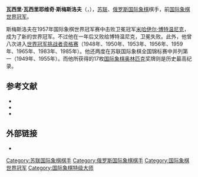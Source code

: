 {{Infobox chess player
|name = 瓦西里·斯梅斯洛夫
|image= Smyslov2002.jpg
|birthname = Vasily Vasilyevich (Vasilievich) Smyslov
|country = {{RUS}}
|birth_date = {{Birth date|1921|03|24|df=yes}}
|birth_place = {{USSR}}[[莫斯科|莫斯科]]
|death_date = {{Death date and age|2010|03|27|1921|03|24|df=yes}}
|death_place = {{RUS}}[[莫斯科|莫斯科]]
|title = [[国际象棋特级大师|特级大师]]
|worldchampion = 1957年－1958年
|womensworldchampion =
|rating =
|peakrating = 2620（1971年7月）
}}
'''瓦西里·瓦西里耶维奇·斯梅斯洛夫'''（{{lang-ru|Васи́лий Васи́льевич Смысло́в}}，{{bd|1921年|3月24日|2010年|3月27日}}），[[苏联|苏联]]、[[俄罗斯|俄罗斯]][[国际象棋|国际象棋]]棋手，前[[国际象棋世界冠军|国际象棋世界冠军]]。

斯梅斯洛夫在1957年国际象棋世界冠军赛中击败卫冕冠军[[米哈伊尔·莫伊谢耶维奇·博特温尼克|米哈伊尔·博特温尼克]]，成为了新的世界冠军。不过他在一年后又败给博特温尼克，卫冕失败。此外，他曾八次进入[[世界冠军挑战者资格赛|世界冠军挑战者资格赛]]（1948年、1950年、1953年、1956年、1959年、1965年、1983年、1985年）。他还两度在苏联国际象棋全国锦标赛中并列第一（1949年、1955年）。而他所获得的17枚[[国际象棋奥林匹克|国际象棋奥林匹克]]奖牌则是历史最高纪录。

== 参考文献 ==
*{{cite book | author=Winter, Edward G. (ed.) | title=World Chess Champions | publisher=Pergamon | year=1981 | isbn=0-08-024094-1 }}
*{{Cite book |first=Irving |last=Chernev |year=1995 |title=Twelve Great Chess Players and Their Best Games |location=New York |publisher=Dover |isbn=0-486-28674-6 |pages=58–75 }}
*{{Cite document
|last=Kasparov|first=Garry
|year=2003
|title=My Great Predecessors, part II
|publisher = Everyman Chess
|id=ISBN 1-85744-342-X
|postscript=<!--None-->
}}

== 外部链接 ==
*{{chessgames player|id=14676}}

{{chess-bio-stub}}
{{国际象棋世界冠军}}
{{Authority control}}

[[Category:苏联国际象棋棋手|Category:苏联国际象棋棋手]]
[[Category:俄罗斯国际象棋棋手|Category:俄罗斯国际象棋棋手]]
[[Category:国际象棋世界冠军|Category:国际象棋世界冠军]]
[[Category:国际象棋特级大师|Category:国际象棋特级大师]]
